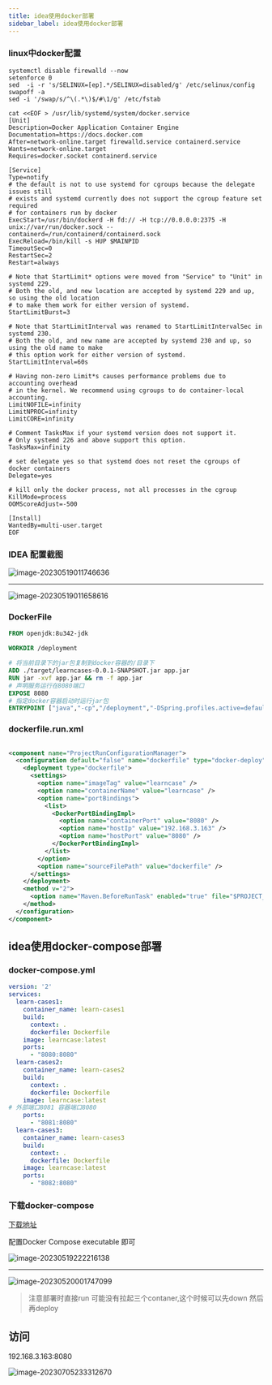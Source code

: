 ```yaml
---
title: idea使用docker部署
sidebar_label: idea使用docker部署
---
```



### linux中docker配置

```shell
systemctl disable firewalld --now
setenforce 0
sed  -i -r 's/SELINUX=[ep].*/SELINUX=disabled/g' /etc/selinux/config
swapoff -a
sed -i '/swap/s/^\(.*\)$/#\1/g' /etc/fstab

cat <<EOF > /usr/lib/systemd/system/docker.service
[Unit]
Description=Docker Application Container Engine
Documentation=https://docs.docker.com
After=network-online.target firewalld.service containerd.service
Wants=network-online.target
Requires=docker.socket containerd.service

[Service]
Type=notify
# the default is not to use systemd for cgroups because the delegate issues still
# exists and systemd currently does not support the cgroup feature set required
# for containers run by docker
ExecStart=/usr/bin/dockerd -H fd:// -H tcp://0.0.0.0:2375 -H unix://var/run/docker.sock --containerd=/run/containerd/containerd.sock
ExecReload=/bin/kill -s HUP $MAINPID
TimeoutSec=0
RestartSec=2
Restart=always

# Note that StartLimit* options were moved from "Service" to "Unit" in systemd 229.
# Both the old, and new location are accepted by systemd 229 and up, so using the old location
# to make them work for either version of systemd.
StartLimitBurst=3

# Note that StartLimitInterval was renamed to StartLimitIntervalSec in systemd 230.
# Both the old, and new name are accepted by systemd 230 and up, so using the old name to make
# this option work for either version of systemd.
StartLimitInterval=60s

# Having non-zero Limit*s causes performance problems due to accounting overhead
# in the kernel. We recommend using cgroups to do container-local accounting.
LimitNOFILE=infinity
LimitNPROC=infinity
LimitCORE=infinity

# Comment TasksMax if your systemd version does not support it.
# Only systemd 226 and above support this option.
TasksMax=infinity

# set delegate yes so that systemd does not reset the cgroups of docker containers
Delegate=yes

# kill only the docker process, not all processes in the cgroup
KillMode=process
OOMScoreAdjust=-500

[Install]
WantedBy=multi-user.target
EOF
```



### IDEA 配置截图

![image-20230519011746636](https://s2.loli.net/2023/07/15/zYjAySuVTmbNCG1.png)



---

![image-20230519011658616](https://s2.loli.net/2023/07/15/MuEtIrFQCgDplvK.png)

### DockerFile

```dockerfile
FROM openjdk:8u342-jdk

WORKDIR /deployment

# 将当前目录下的jar包复制到docker容器的/目录下
ADD ./target/learncases-0.0.1-SNAPSHOT.jar app.jar
RUN jar -xvf app.jar && rm -f app.jar
# 声明服务运行在8080端口
EXPOSE 8080
# 指定docker容器启动时运行jar包
ENTRYPOINT ["java","-cp","/deployment","-DSpring.profiles.active=default","org.springframework.boot.loader.JarLauncher"]

```

### dockerfile.run.xml

```xml

<component name="ProjectRunConfigurationManager">
  <configuration default="false" name="dockerfile" type="docker-deploy" factoryName="dockerfile" editBeforeRun="true" singleton="false" server-name="Docker">
    <deployment type="dockerfile">
      <settings>
        <option name="imageTag" value="learncase" />
        <option name="containerName" value="learncase" />
        <option name="portBindings">
          <list>
            <DockerPortBindingImpl>
              <option name="containerPort" value="8080" />
              <option name="hostIp" value="192.168.3.163" />
              <option name="hostPort" value="8080" />
            </DockerPortBindingImpl>
          </list>
        </option>
        <option name="sourceFilePath" value="dockerfile" />
      </settings>
    </deployment>
    <method v="2">
      <option name="Maven.BeforeRunTask" enabled="true" file="$PROJECT_DIR$/pom.xml" goal="clean package" />
    </method>
  </configuration>
</component>
```

## idea使用docker-compose部署

### docker-compose.yml

```yml
version: '2'
services:
  learn-cases1:
    container_name: learn-cases1
    build:
      context: .
      dockerfile: Dockerfile
    image: learncase:latest
    ports:
      - "8080:8080"
  learn-cases2:
    container_name: learn-cases2
    build:
      context: .
      dockerfile: Dockerfile
    image: learncase:latest
# 外部端口8081 容器端口8080
    ports:
      - "8081:8080"
  learn-cases3:
    container_name: learn-cases3
    build:
      context: .
      dockerfile: Dockerfile
    image: learncase:latest
    ports:
      - "8082:8080"

```

### 下载docker-compose

[下载地址](https://github.com/docker/compose/releases)

配置Docker Compose executable 即可

![image-20230519222216138](https://s2.loli.net/2023/07/15/m1OAeNiE9ZsCqGX.png)



---

![image-20230520001747099](https://s2.loli.net/2023/07/15/BpjWZl64f2wHQyJ.png)

> 注意部署时直接run 可能没有拉起三个contaner,这个时候可以先down 然后再deploy



## 访问

192.168.3.163:8080

![image-20230705233312670](https://s2.loli.net/2023/07/15/azqiL7VdEQXxYtC.png)

<TailProtocal />
